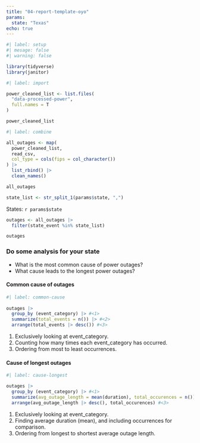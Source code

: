 ```yaml
---
title: "04-report-template-oyo"
params:
  state: "Texas"
echo: true
---
```


```r
#| label: setup
#| mesage: false
#| warning: false

library(tidyverse)
library(janitor)
```

```r
#| label: import

power_cleaned_list <- list.files(
  "data-processed-power",
  full.names = T
)

power_cleaned_list
```

```r
#| label: combine

all_outages <- map(
  power_cleaned_list,
  read_csv,
  col_type = cols(fips = col_character())
) |>
  list_rbind() |>
  clean_names()

all_outages
```

```r
state_list <- str_split_1(params$state, ",")
```

States: `r params$state`

```r
outages <- all_outages |>
  filter(state_event %in% state_list)

outages
```

### Do some analysis for your state

- What is the most common cause of power outages?
- What cause leads to the longest power outages?

#### Common cause of outages

```r
#| label: common-cause
 
outages |> 
  group_by (event_category) |> #<1>
  summarize(total_events = n()) |> #<2>
  arrange(total_events |> desc()) #<3>

```

1. Exclusively looking at event_category.
2. Counting how many times each event_category has occurred.
3. Ordering from most to least occurrences.

#### Cause of longest outages

```r
#| label: cause-longest

outages |> 
  group_by (event_category) |> #<1>
  summarize(avg_outage_length = mean(duration), total_occurences = n()) |> #<2>
  arrange(avg_outage_length |> desc(), total_occurences) #<3>
```

1. Exclusively looking at event_category.
2. Finding average duration (mean), and including occurrences for comparison.
3. Ordering from longest to shortest average outage length.